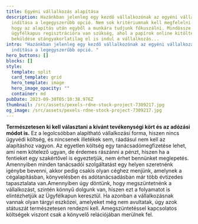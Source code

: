```yaml
---
title: Egyéni vállalkozás alapítása
description: Hazánkban jelenleg egy kezdő vállalkozónak az egyéni vállalkozás
  indítása a legegyszerűbb opció. Nem sok kritériumnak kell megfelelni ahhoz,
  hogy az alapítás után egyből a munkára tudjunk fókuszálni. Mindössze egy
  ügyfélkapus regisztrációra van szükség, ahol a papírok online kitöltése és
  beküldése utángyakorlatilag el is indul a vállalkozás...
intro: "Hazánkban jelenleg egy kezdő vállalkozónak az egyéni vállalkozás
  indítása a legegyszerűbb opció. "
hero_buttons: []
blocks: []
style:
  template: split
  card_template: grid
  hero_template: image
  hero_image_opacity: ""
  container: md
pubDate: 2023-09-30T05:10:38.976Z
thumbnail: /src/assets/pexels-rdne-stock-project-7309217.jpg
og_image: /src/assets/pexels-rdne-stock-project-7309217.jpg
---
```

**Természetesen ki kell választani a kívánt tevékenységi kört és az adózási módot is.** Ez a legolcsóbban alapítható vállalkozási forma, hiszen nincs ügyvédi költség, és nincsenek illetékek sem, ráadásul nem kell az alapításhoz vagyon. Az egyetlen költség egy tanácsadómegfizetése lehet, ami nem kötelező ugyan, de érdemes rászánni a pénzt, hiszen ha a fentieket egy szakértővel is egyeztetjük, nem érhet bennünket meglepetés. Amennyiben minden tanácsadói szolgáltatást egy helyen szeretnénk igénybe bevenni, akkor pedig csakis olyan céghez menjünk, amelynek a cégalapításban, könyvelésben és adótanácsadásban már több évtizedes tapasztalata van.Amennyiben úgy döntünk, hogy megszüntetnénk a vállalkozást, szintén könnyű dolgunk van, hiszen ezt a folyamatot is elintézhetjük az Ügyfélkapun keresztül. Ha azonban a vállalkozásnak vannak olyan tárgyi eszközei, amelyeket még nem avultatak, úgy azok státuszát természetesen rendezni kell. Amegszüntetéssel kapcsolatos költségek viszont csak a könyvelő relációjában merülnek fel.




